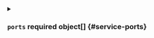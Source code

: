 

<PartialName />


<PartialLabels />


<PartialAnnotations />


<PartialType />



<details className="config-field" data-expandable="true">
<summary>

### `ports` <span className="config-field-required" data-required="false">required</span> <span className="config-field-type">object[]</span> <span className="config-field-default"></span> <span className="config-field-enum"></span> {#service-ports}



</summary>

<PartialPorts />


</details>


<PartialExternalIPs />


<PartialClusterIP />


<PartialExternalName />


<PartialExternalTrafficPolicy />


<PartialHealthCheckNodePort />


<PartialIpFamily />


<PartialLoadBalancerIP />


<PartialLoadBalancerSourceRanges />


<PartialPublishNotReadyAddresses />


<PartialSessionAffinity />


<PartialSessionAffinityConfig />


<PartialTopologyKeys />
